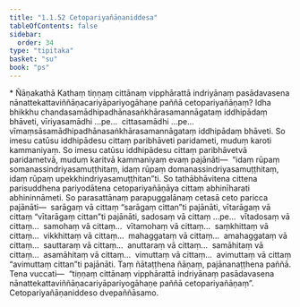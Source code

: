 ```yaml
---
title: "1.1.52 Cetopariyañāṇaniddesa"
tableOfContents: false
sidebar:
  order: 34
type: "tipitaka"
basket: "su"
book: "ps"
---
```



<DynamicBreadcrumb />

<Paragraph type="center" book="ps">
* Ñāṇakathā
</Paragraph>


<Division number="104" book="ps" bookNo="26" page="108">

<Paragraph number="625" book="ps">
Kathaṃ tiṇṇaṃ cittānaṃ vipphārattā indriyānaṃ pasādavasena nānattekattaviññāṇacariyāpariyogāhaṇe paññā cetopariyañāṇaṃ? Idha bhikkhu chandasamādhipadhānasaṅkhārasamannāgataṃ iddhipādaṃ bhāveti, vīriyasamādhi …pe…  cittasamādhi …pe…  vīmaṃsāsamādhipadhānasaṅkhārasamannāgataṃ iddhipādaṃ bhāveti. So imesu catūsu iddhipādesu cittaṃ paribhāveti paridameti, muduṃ karoti kammaniyaṃ. So imesu catūsu iddhipādesu cittaṃ paribhāvetvā paridametvā, muduṃ karitvā kammaniyaṃ evaṃ pajānāti—  “idaṃ rūpaṃ somanassindriyasamuṭṭhitaṃ, idaṃ rūpaṃ domanassindriyasamuṭṭhitaṃ, idaṃ rūpaṃ upekkhindriyasamuṭṭhitan”ti. So tathābhāvitena cittena parisuddhena pariyodātena cetopariyañāṇāya cittaṃ abhinīharati abhininnāmeti. So parasattānaṃ parapuggalānaṃ cetasā ceto paricca pajānāti—  sarāgaṃ vā cittaṃ “sarāgaṃ cittan”ti pajānāti, vītarāgaṃ vā cittaṃ “vītarāgaṃ cittan”ti pajānāti, sadosaṃ vā cittaṃ …pe…  vītadosaṃ vā cittaṃ…  samohaṃ vā cittaṃ…  vītamohaṃ vā cittaṃ…  saṃkhittaṃ vā cittaṃ…  vikkhittaṃ vā cittaṃ…  mahaggataṃ vā cittaṃ…  amahaggataṃ vā cittaṃ…  sauttaraṃ vā cittaṃ…  anuttaraṃ vā cittaṃ…  samāhitaṃ vā cittaṃ…  asamāhitaṃ vā cittaṃ…  vimuttaṃ vā cittaṃ…  avimuttaṃ vā cittaṃ “avimuttaṃ cittan”ti pajānāti. Taṃ ñātaṭṭhena ñāṇaṃ, pajānanaṭṭhena paññā. Tena vuccati—  “tiṇṇaṃ cittānaṃ vipphārattā indriyānaṃ pasādavasena nānattekattaviññāṇacariyāpariyogāhaṇe paññā cetopariyañāṇaṃ”.

</Paragraph>
</Division>

<Paragraph number="626" type="center" book="ps">
Cetopariyañāṇaniddeso dvepaññāsamo.
</Paragraph>